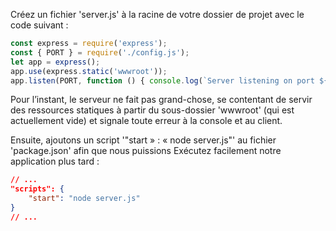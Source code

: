 Créez un fichier 'server.js' à la racine de votre dossier de projet avec le code suivant :

```js title="server.js"
const express = require('express');
const { PORT } = require('./config.js');
let app = express();
app.use(express.static('wwwroot'));
app.listen(PORT, function () { console.log(`Server listening on port ${PORT}...`); });
```

Pour l’instant, le serveur ne fait pas grand-chose, se contentant de servir des ressources statiques à partir du sous-dossier 'wwwroot'
(qui est actuellement vide) et signale toute erreur à la console et au client.

Ensuite, ajoutons un script '"start » : « node server.js"' au fichier 'package.json' afin que nous puissions
Exécutez facilement notre application plus tard :

```json
// ...
"scripts": {
    "start": "node server.js"
}
// ...
```
